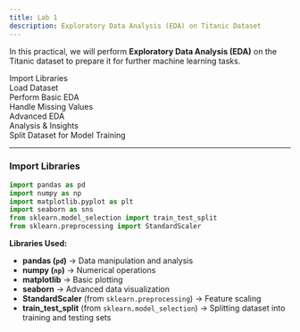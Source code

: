 ```yaml
---
title: Lab 1
description: Exploratory Data Analysis (EDA) on Titanic Dataset
---
```


In this practical, we will perform **Exploratory Data Analysis (EDA)** on the Titanic dataset to prepare it for further machine learning tasks.

<div className="fd-steps">
  <div className="fd-step py-2">Import Libraries</div>
  <div className="fd-step py-2">Load Dataset</div>
  <div className="fd-step py-2">Perform Basic EDA</div>
  <div className="fd-step py-2">Handle Missing Values</div>
  <div className="fd-step py-2">Advanced EDA</div>
  <div className="fd-step py-2">Analysis & Insights</div>
  <div className="fd-step py-2">Split Dataset for Model Training</div>
</div>

---

### Import Libraries

```py title="Importing Libraries"
import pandas as pd
import numpy as np
import matplotlib.pyplot as plt
import seaborn as sns
from sklearn.model_selection import train_test_split
from sklearn.preprocessing import StandardScaler
```

**Libraries Used:**

- **pandas (`pd`)** → Data manipulation and analysis
- **numpy (`np`)** → Numerical operations
- **matplotlib** → Basic plotting
- **seaborn** → Advanced data visualization
- **StandardScaler** (from `sklearn.preprocessing`) → Feature scaling
- **train_test_split** (from `sklearn.model_selection`) → Splitting dataset into training and testing sets
